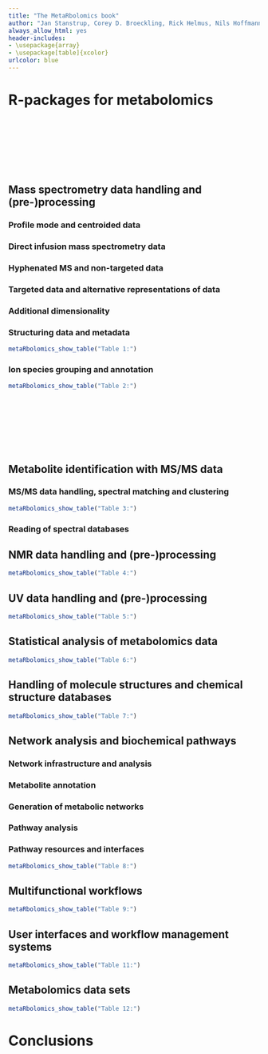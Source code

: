 ```yaml
---
title: "The MetaRbolomics book"
author: "Jan Stanstrup, Corey D. Broeckling, Rick Helmus, Nils Hoffmann, Ewy Mathé, Thomas Naake, Luca Nicolotti, Kristian Peters, Johannes Rainer, Reza M. Salek, Tobias Schulze, Emma L. Schymanski, Michael A. Stravs, Etienne A Thévenot, Hendrik Treutler, Ralf J. M. Weber, Egon Willighagen, Michael Witting, Steffen Neumann"
always_allow_html: yes
header-includes:
- \usepackage{array}
- \usepackage[table]{xcolor}
urlcolor: blue
---
```






\pagebreak

# R-packages for metabolomics

<br/><br/><br/><br/><br/><br/>

## Mass spectrometry data handling and (pre-)processing

### Profile mode and centroided data

### Direct infusion mass spectrometry data

### Hyphenated MS and non-targeted data

### Targeted data and alternative representations of data

### Additional dimensionality

### Structuring data and metadata


```r
metaRbolomics_show_table("Table 1:")
```



### Ion species grouping and annotation

```r
metaRbolomics_show_table("Table 2:")
```



\pagebreak

<br/><br/><br/><br/><br/><br/>

## Metabolite identification with MS/MS data

### MS/MS data handling, spectral matching and clustering


```r
metaRbolomics_show_table("Table 3:")
```


### Reading of spectral databases


## NMR data handling and (pre-)processing 

```r
metaRbolomics_show_table("Table 4:")
```


## UV data handling and (pre-)processing

```r
metaRbolomics_show_table("Table 5:")
```


## Statistical analysis of metabolomics data

```r
metaRbolomics_show_table("Table 6:")
```


## Handling of molecule structures and chemical structure databases

```r
metaRbolomics_show_table("Table 7:")
```


## Network analysis and biochemical pathways

### Network infrastructure and analysis

### Metabolite annotation

### Generation of metabolic networks

### Pathway analysis

### Pathway resources and interfaces

```r
metaRbolomics_show_table("Table 8:")
```


## Multifunctional workflows

```r
metaRbolomics_show_table("Table 9:")
```

## User interfaces and workflow management systems


```r
metaRbolomics_show_table("Table 11:")
```


## Metabolomics data sets

```r
metaRbolomics_show_table("Table 12:")
```


# Conclusions
